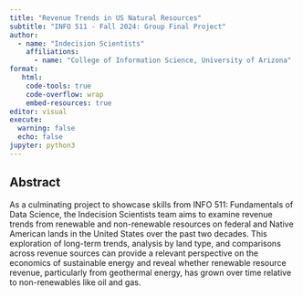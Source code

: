 ```yaml
---
title: "Revenue Trends in US Natural Resources"
subtitle: "INFO 511 - Fall 2024: Group Final Project"
author: 
  - name: "Indecision Scientists"
    affiliations:
      - name: "College of Information Science, University of Arizona"
format:
   html:
    code-tools: true
    code-overflow: wrap
    embed-resources: true
editor: visual
execute:
  warning: false
  echo: false
jupyter: python3
---
```


## Abstract

As a culminating project to showcase skills from INFO 511: Fundamentals of Data Science, the Indecision Scientists team aims to examine revenue trends from renewable and non-renewable resources on federal and Native American lands in the United States over the past two decades. This exploration of long-term trends, analysis by land type, and comparisons across revenue sources can provide a relevant perspective on the economics of sustainable energy and reveal whether renewable resource revenue, particularly from geothermal energy, has grown over time relative to non-renewables like oil and gas.